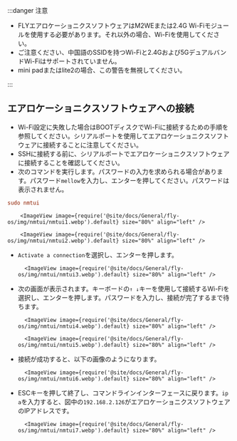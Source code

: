 :::danger 注意

* FLYエアロケーショニクスソフトウェアはM2WEまたは2.4G Wi-Fiモジュールを使用する必要があります。それ以外の場合、Wi-Fiを使用してください。
* ご注意ください、中国語のSSIDを持つWi-Fiと2.4Gおよび5GデュアルバンドWi-Fiはサポートされていません。
* mini padまたはlite2の場合、この警告を無視してください。

:::

## エアロケーショニクスソフトウェアへの接続

* Wi-Fi設定に失敗した場合はBOOTディスクでWi-Fiに接続するための手順を参照してください。シリアルポートを使用してエアロケーショニクスソフトウェアに接続することに注意してください。
* SSHに接続する前に、シリアルポートでエアロケーショニクスソフトウェアに接続することを確認してください。
* 次のコマンドを実行します。パスワードの入力を求められる場合があります。パスワード`mellow`を入力し、エンターを押してください。パスワードは表示されません。

```cfg
sudo nmtui
```

        <ImageView image={require('@site/docs/General/fly-os/img/nmtui/nmtui1.webp').default} size="80%" align="left" />

        <ImageView image={require('@site/docs/General/fly-os/img/nmtui/nmtui2.webp').default} size="80%" align="left" />

* `Activate a connection`を選択し、エンターを押します。

        <ImageView image={require('@site/docs/General/fly-os/img/nmtui/nmtui3.webp').default} size="80%" align="left" />

* 次の画面が表示されます。キーボードの`↑ ↓`キーを使用して接続するWi-Fiを選択し、エンターを押します。パスワードを入力し、接続が完了するまで待ちます。

        <ImageView image={require('@site/docs/General/fly-os/img/nmtui/nmtui4.webp').default} size="80%" align="left" />

        <ImageView image={require('@site/docs/General/fly-os/img/nmtui/nmtui5.webp').default} size="80%" align="left" />

* 接続が成功すると、以下の画像のようになります。

        <ImageView image={require('@site/docs/General/fly-os/img/nmtui/nmtui6.webp').default} size="80%" align="left" />

* ESCキーを押して終了し、コマンドラインインターフェースに戻ります。`ip a`を入力すると、図中の`192.168.2.126`がエアロケーショニクスソフトウェアのIPアドレスです。

        <ImageView image={require('@site/docs/General/fly-os/img/nmtui/nmtui7.webp').default} size="80%" align="left" />
